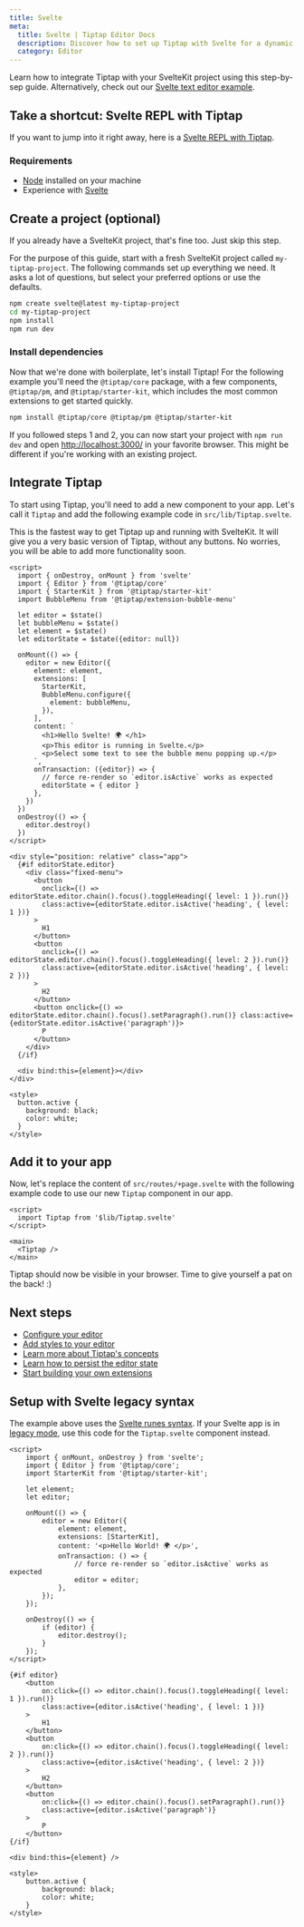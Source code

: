 ```yaml
---
title: Svelte
meta:
  title: Svelte | Tiptap Editor Docs
  description: Discover how to set up Tiptap with Svelte for a dynamic rich text editing experience. Follow our detailed guide in our docs!
  category: Editor
---
```


Learn how to integrate Tiptap with your SvelteKit project using this step-by-sep guide. Alternatively, check out our [Svelte text editor example](/examples/basics/default-text-editor).

## Take a shortcut: Svelte REPL with Tiptap

If you want to jump into it right away, here is a [Svelte REPL with Tiptap](https://svelte.dev/playground/66be82691d304dc981502659e93f8b92).

### Requirements

- [Node](https://nodejs.org/en/download/) installed on your machine
- Experience with [Svelte](https://svelte.dev/docs#getting-started)

## Create a project (optional)

If you already have a SvelteKit project, that's fine too. Just skip this step.

For the purpose of this guide, start with a fresh SvelteKit project called `my-tiptap-project`. The following commands set up everything we need. It asks a lot of questions, but select your preferred options or use the defaults.

```bash
npm create svelte@latest my-tiptap-project
cd my-tiptap-project
npm install
npm run dev
```

### Install dependencies

Now that we're done with boilerplate, let's install Tiptap! For the following example you'll need the `@tiptap/core` package, with a few components, `@tiptap/pm`, and `@tiptap/starter-kit`, which includes the most common extensions to get started quickly.

```bash
npm install @tiptap/core @tiptap/pm @tiptap/starter-kit
```

If you followed steps 1 and 2, you can now start your project with `npm run dev` and open [http://localhost:3000/](http://localhost:3000/) in your favorite browser. This might be different if you're working with an existing project.

## Integrate Tiptap

To start using Tiptap, you'll need to add a new component to your app. Let's call it `Tiptap` and add the following example code in `src/lib/Tiptap.svelte`.

This is the fastest way to get Tiptap up and running with SvelteKit. It will give you a very basic version of Tiptap, without any buttons. No worries, you will be able to add more functionality soon.

```svelte
<script>
  import { onDestroy, onMount } from 'svelte'
  import { Editor } from '@tiptap/core'
  import { StarterKit } from '@tiptap/starter-kit'
  import BubbleMenu from '@tiptap/extension-bubble-menu'

  let editor = $state()
  let bubbleMenu = $state()
  let element = $state()
  let editorState = $state({editor: null})

  onMount(() => {
    editor = new Editor({
      element: element,
      extensions: [
        StarterKit,
        BubbleMenu.configure({
          element: bubbleMenu,
        }),
      ],
      content: `
        <h1>Hello Svelte! 🌍️ </h1>
        <p>This editor is running in Svelte.</p>
        <p>Select some text to see the bubble menu popping up.</p>
      `,
      onTransaction: ({editor}) => {
        // force re-render so `editor.isActive` works as expected
		editorState = { editor }
      },
    })
  })
  onDestroy(() => {
    editor.destroy()
  })
</script>

<div style="position: relative" class="app">
  {#if editorState.editor}
    <div class="fixed-menu">
      <button
        onclick={() => editorState.editor.chain().focus().toggleHeading({ level: 1 }).run()}
        class:active={editorState.editor.isActive('heading', { level: 1 })}
      >
        H1
      </button>
      <button
        onclick={() => editorState.editor.chain().focus().toggleHeading({ level: 2 }).run()}
        class:active={editorState.editor.isActive('heading', { level: 2 })}
      >
        H2
      </button>
      <button onclick={() => editorState.editor.chain().focus().setParagraph().run()} class:active={editorState.editor.isActive('paragraph')}>
        P
      </button>
    </div>
  {/if}

  <div bind:this={element}></div>
</div>

<style>
  button.active {
    background: black;
    color: white;
  }
</style>

```



## Add it to your app

Now, let's replace the content of `src/routes/+page.svelte` with the following example code to use our new `Tiptap` component in our app.

```svelte
<script>
  import Tiptap from '$lib/Tiptap.svelte'
</script>

<main>
  <Tiptap />
</main>
```

Tiptap should now be visible in your browser. Time to give yourself a pat on the back! :)

## Next steps

- [Configure your editor](/editor/getting-started/configure)
- [Add styles to your editor](/editor/getting-started/style-editor)
- [Learn more about Tiptap's concepts](/editor/core-concepts/introduction)
- [Learn how to persist the editor state](/editor/core-concepts/persistence)
- [Start building your own extensions](/editor/extensions/custom-extensions)

## Setup with Svelte legacy syntax

The example above uses the [Svelte runes syntax](https://svelte.dev/docs/svelte/what-are-runes). If your Svelte app is in [legacy mode](https://svelte.dev/docs/svelte/legacy-let), use this code for the `Tiptap.svelte` component instead.

```svelte
<script>
	import { onMount, onDestroy } from 'svelte';
	import { Editor } from '@tiptap/core';
	import StarterKit from '@tiptap/starter-kit';

	let element;
	let editor;

	onMount(() => {
		editor = new Editor({
			element: element,
			extensions: [StarterKit],
			content: '<p>Hello World! 🌍️ </p>',
			onTransaction: () => {
				// force re-render so `editor.isActive` works as expected
				editor = editor;
			},
		});
	});

	onDestroy(() => {
		if (editor) {
			editor.destroy();
		}
	});
</script>

{#if editor}
	<button
		on:click={() => editor.chain().focus().toggleHeading({ level: 1 }).run()}
		class:active={editor.isActive('heading', { level: 1 })}
	>
		H1
	</button>
	<button
		on:click={() => editor.chain().focus().toggleHeading({ level: 2 }).run()}
		class:active={editor.isActive('heading', { level: 2 })}
	>
		H2
	</button>
	<button
		on:click={() => editor.chain().focus().setParagraph().run()}
		class:active={editor.isActive('paragraph')}
	>
		P
	</button>
{/if}

<div bind:this={element} />

<style>
	button.active {
		background: black;
		color: white;
	}
</style>
```
